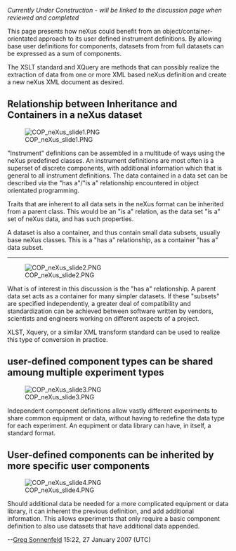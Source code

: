 ''Currently Under Construction - will be linked to the discussion page when reviewed and completed''

This page presents how neXus could benefit from an object/container-orientated approach to its user defined instrument definitions. By allowing base user definitions for components, datasets from from full datasets can be expressed as a sum of components. 

The XSLT standard and XQuery are methods that can possibly realize the extraction of data from one or more XML based neXus definition and create a new neXus XML document as desired.

== Relationship between Inheritance and Containers in a neXus dataset ==


[[Image:COP neXus slide1.PNG ]]

"Instrument" definitions can be assembled in a multitude of ways using the neXus predefined classes. An instrument definitions are most often is a superset of discrete components, with additional information which that is general to all instrument definitions. The data contained in a data set can be described via the "has a"/"is a" relationship encountered in object orientated programming. 

Traits that are inherent to all data sets in the neXus format can be inherited from a parent class. This would be an "is a" relation, as the data set "is a" set of neXus data, and has such properties. 

A dataset is also a container, and thus contain small data subsets, usually base neXus classes. This is a "has a" relationship, as a container "has a" data subset.

----
[[Image:COP neXus slide2.PNG ]]

What is of interest in this discussion is the "has a" relationship. A parent data set acts as a container for many simpler datasets. If these "subsets" are specified independently, a greater deal of compatibility and standardization can be achieved between software written by vendors, scientists and engineers working on different aspects of a project. 

XLST, Xquery, or a similar XML transform standard can be used to realize this type of conversion in practice.

== user-defined component types can be shared amoung multiple experiment types==

[[Image:COP neXus slide3.PNG ]]

Independent component definitions allow vastly different experiments to share common equipment or data, without having to redefine the data type for each experiment. An equpiment or data library can have, in itself, a standard format. 



== User-defined components can be inherited by more specific user components==

[[Image:COP neXus slide4.PNG ]]

Should additional data be needed for a more complicated equipment or data library, it can inherent the previous definition, and add additional information. This allows experiments that only require a basic component definition to also use datasets that have additional data appended.

--[[User:Greg Sonnenfeld|Greg Sonnenfeld]] 15:22, 27 January 2007 (UTC)